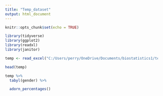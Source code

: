 ```yaml
---
title: "Temp_dataset"
output: html_document
---
```


```r
knitr::opts_chunk$set(echo = TRUE)
```

```r
library(tidyverse)
library(ggplot2)
library(readxl)
library(janitor)
```

```r
temp <- read_excel("C:/Users/perry/OneDrive/Documents/biostatistics1/temps.xls")

head(temp)

temp %>%
  tabyl(gender) %>%

  adorn_percentages()
```

